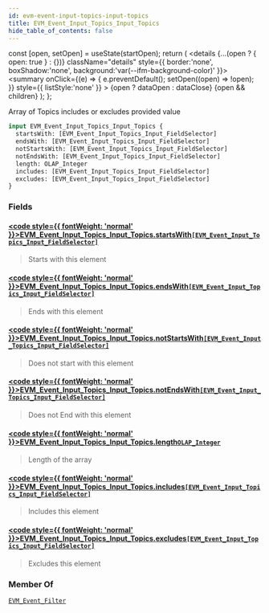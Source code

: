 ```yaml
---
id: evm-event-input-topics-input-topics
title: EVM_Event_Input_Topics_Input_Topics
hide_table_of_contents: false
---
```







  const [open, setOpen] = useState(startOpen);
  return (
    <details {...(open ? { open: true } : {})} className="details" style={{ border:'none', boxShadow:'none', background:'var(--ifm-background-color)' }}>
      <summary
        onClick={(e) => {
          e.preventDefault();
          setOpen((open) => !open);
        }}
        style={{ listStyle:'none' }}
      >
      {open ? dataOpen : dataClose}
      </summary>
      {open && children}
    </details>
  );
};










Array of Topics includes or excludes provided value


```graphql
input EVM_Event_Input_Topics_Input_Topics {
  startsWith: [EVM_Event_Input_Topics_Input_FieldSelector]
  endsWith: [EVM_Event_Input_Topics_Input_FieldSelector]
  notStartsWith: [EVM_Event_Input_Topics_Input_FieldSelector]
  notEndsWith: [EVM_Event_Input_Topics_Input_FieldSelector]
  length: OLAP_Integer
  includes: [EVM_Event_Input_Topics_Input_FieldSelector]
  excludes: [EVM_Event_Input_Topics_Input_FieldSelector]
}
```




### Fields

#### [<code style={{ fontWeight: 'normal' }}>EVM_Event_Input_Topics_Input_Topics.<b>startsWith</b></code>](#)<Bullet />[`[EVM_Event_Input_Topics_Input_FieldSelector]`](/docs/graphql-reference/inputs/evm-event-input-topics-input-field-selector) <Badge class="badge badge--secondary" text="list"/> <Badge class="badge badge--secondary" text="input"/> 
> 
> 
> Starts with this element
> 

#### [<code style={{ fontWeight: 'normal' }}>EVM_Event_Input_Topics_Input_Topics.<b>endsWith</b></code>](#)<Bullet />[`[EVM_Event_Input_Topics_Input_FieldSelector]`](/docs/graphql-reference/inputs/evm-event-input-topics-input-field-selector) <Badge class="badge badge--secondary" text="list"/> <Badge class="badge badge--secondary" text="input"/> 
> 
> 
> Ends with this element
> 

#### [<code style={{ fontWeight: 'normal' }}>EVM_Event_Input_Topics_Input_Topics.<b>notStartsWith</b></code>](#)<Bullet />[`[EVM_Event_Input_Topics_Input_FieldSelector]`](/docs/graphql-reference/inputs/evm-event-input-topics-input-field-selector) <Badge class="badge badge--secondary" text="list"/> <Badge class="badge badge--secondary" text="input"/> 
> 
> 
> Does not start with this element
> 

#### [<code style={{ fontWeight: 'normal' }}>EVM_Event_Input_Topics_Input_Topics.<b>notEndsWith</b></code>](#)<Bullet />[`[EVM_Event_Input_Topics_Input_FieldSelector]`](/docs/graphql-reference/inputs/evm-event-input-topics-input-field-selector) <Badge class="badge badge--secondary" text="list"/> <Badge class="badge badge--secondary" text="input"/> 
> 
> 
> Does not End with this element
> 

#### [<code style={{ fontWeight: 'normal' }}>EVM_Event_Input_Topics_Input_Topics.<b>length</b></code>](#)<Bullet />[`OLAP_Integer`](/docs/graphql-reference/inputs/olap-integer) <Badge class="badge badge--secondary" text="input"/> 
> 
> 
> Length of the array
> 

#### [<code style={{ fontWeight: 'normal' }}>EVM_Event_Input_Topics_Input_Topics.<b>includes</b></code>](#)<Bullet />[`[EVM_Event_Input_Topics_Input_FieldSelector]`](/docs/graphql-reference/inputs/evm-event-input-topics-input-field-selector) <Badge class="badge badge--secondary" text="list"/> <Badge class="badge badge--secondary" text="input"/> 
> 
> 
> Includes this element
> 

#### [<code style={{ fontWeight: 'normal' }}>EVM_Event_Input_Topics_Input_Topics.<b>excludes</b></code>](#)<Bullet />[`[EVM_Event_Input_Topics_Input_FieldSelector]`](/docs/graphql-reference/inputs/evm-event-input-topics-input-field-selector) <Badge class="badge badge--secondary" text="list"/> <Badge class="badge badge--secondary" text="input"/> 
> 
> 
> Excludes this element
> 



### Member Of

[`EVM_Event_Filter`](/docs/graphql-reference/inputs/evm-event-filter)  <Badge class="badge badge--secondary" text="input"/>

